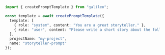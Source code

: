 ```typescript TypeScript
import { createPromptTemplate } from "galileo";

const template = await createPromptTemplate({
  template: [
    { role: "system", content: "You are a great storyteller." },
    { role: "user", content: "Please write a short story about the following topic: {topic}" }
  ],
  projectName: "my-project",
  name: "storyteller-prompt"
}); 
```